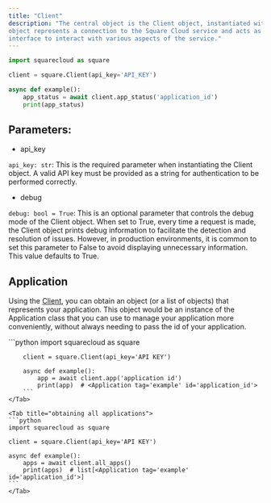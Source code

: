 ```yaml
---
title: "Client"
description: "The central object is the Client object, instantiated with an API key. This
object represents a connection to the Square Cloud service and acts as an
interface to interact with various aspects of the service."
---
```


[Client]: ./#client

```python
import squarecloud as square

client = square.Client(api_key='API_KEY')

async def example():
    app_status = await client.app_status('application_id')
    print(app_status)
```

## Parameters:

- api_key

`api_key: str`: This is the required parameter when instantiating the Client object.
A valid API key must be provided as a string for authentication to be performed correctly.

- debug

`debug: bool = True`: This is an optional parameter that controls the debug mode of
the Client object. When set to True, every time a request is made, the Client object prints
debug information to facilitate the detection and resolution of
issues. However, in production environments, it is common to set this parameter
to False to avoid displaying unnecessary information.
This value defaults to True.

## Application

Using the [Client], you can obtain an object (or a list of
objects) that represents your application. This object would be an instance of the
Application class that you can use
to manage your application more conveniently, without always needing to pass
the id of your application.

<Tabs>
    <Tab title="obtaining an application">
        ```python
        import squarecloud as square

        client = square.Client(api_key='API KEY')

        async def example():
            app = await client.app('application id')
            print(app)  # <Application tag='example' id='application_id'>
        ```
    </Tab>

    <Tab title="obtaining all applications">
    ```python
    import squarecloud as square

    client = square.Client(api_key='API KEY')

    async def example():
        apps = await client.all_apps()
        print(apps)  # list[<Application tag='example' id='application_id'>]
    ```
    </Tab>
</Tabs>
